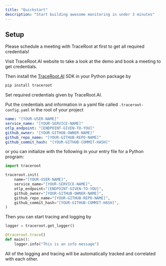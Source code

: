 ```yaml
---
title: "Quickstart"
description: "Start building awesome monitoring in under 3 minutes"
---
```


## Setup

Please schedule a meeting with TraceRoot at first to get all required credentials\!

<Card title="TraceRoot.AI" icon="sitemap" href="https://traceroot.ai">
  Visit TraceRoot.AI website to take a look at the demo and book a meeting to get credentials.
</Card>

Then install the [TraceRoot.AI](http://traceroot.ai) SDK in your Python package by

```bash
pip install traceroot
```

Set required credentials given by TraceRoot.AI.

Put the credentials and information in a yaml file called `.traceroot-config.yaml` in the root of your project

```yaml
name: "[YOUR-USER-NAME]"
service_name: "[YOUR-SERVICE-NAME]"
otlp_endpoint: "[ENDPOINT-GIVEN-TO-YOU]"
github_owner: "[YOUR-GITHUB-OWNER-NAME]"
github_repo_name: "[YOUR-GITHUB-REPO-NAME]"
github_commit_hash: "[YOUR-GITHUB-COMMIT-HASH]"

```

or you can initialize with the following in your entry file for a Python program:

```python
import traceroot

traceroot.init(
    name="[YOUR-USER-NAME]",
    service_name="[YOUR-SERVICE-NAME]",
    otlp_endpoint="[ENDPOINT-GIVEN-TO-YOU]",
    github_owner="[YOUR-GITHUB-OWNER-NAME]",
    github_repo_name="[YOUR-GITHUB-REPO-NAME]",
    github_commit_hash="[YOUR-GITHUB-COMMIT-HASH]",
)
```

Then you can start tracing and logging by

```python
logger = traceroot.get_logger()

@traceroot.trace()
def main():
    logger.info("This is an info message")
```

All of the logging and tracing will be automatically tracked and correlated with each other.